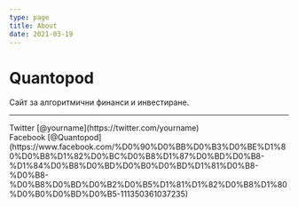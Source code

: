 ```yaml
---
type: page
title: About
date: 2021-03-19
---
```


# Quantopod

Сайт за алгоритмични финанси и инвестиране.

---

<div>
  Twitter [@yourname](https://twitter.com/yourname)
  <br />
    Facebook [@Quantopod](https://www.facebook.com/%D0%90%D0%BB%D0%B3%D0%BE%D1%80%D0%B8%D1%82%D0%BC%D0%B8%D1%87%D0%BD%D0%B8-%D1%84%D0%B8%D0%BD%D0%B0%D0%BD%D1%81%D0%B8-%D0%B8-%D0%B8%D0%BD%D0%B2%D0%B5%D1%81%D1%82%D0%B8%D1%80%D0%B0%D0%BD%D0%B5-111350361037235)
  <br />
</div>
